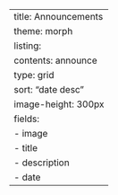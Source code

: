 ---
title: Announcements
theme: morph
listing: 
  contents: announce
  type: grid
  sort: "date desc"
  image-height: 300px
  fields: 
    - image
    - title
    - description
    - date
---
